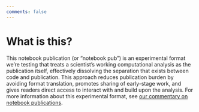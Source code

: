 ```yaml
---
comments: false
---
```


# What is this?

This notebook publication (or "notebook pub") is an experimental format we're testing that treats a scientist's working computational analysis as the publication itself, effectively dissolving the separation that exists between code and publication. This approach reduces publication burden by avoiding format translation, promotes sharing of early-stage work, and gives readers direct access to interact with and build upon the analysis. For more information about this experimental format, see [our commentary on notebook publications](FIXME).
